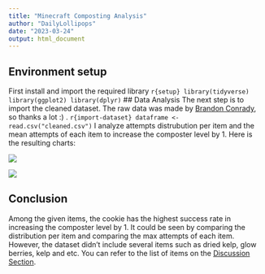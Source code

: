 ---
title: "Minecraft Composting Analysis"
author: "DailyLollipops"
date: "2023-03-24"
output: html_document
---

## Environment setup
First install and import the required library
```r{setup}
library(tidyverse)
library(ggplot2)
library(dplyr)
```
## Data Analysis
The next step is to import the cleaned dataset. The raw data was made by [Brandon Conrady](https://www.kaggle.com/datasets/brandonconrady/minecraft-composting-dataset), so thanks a lot :) . 
```r{import-dataset}
dataframe <- read.csv("cleaned.csv")
```
I analyze attempts distrubution per item and the mean attempts of each item to increase the composter level by 1. Here is the resulting charts:

![](attempt_distribution_per_item.png)

![](mean_attempts_per_item.png)

## Conclusion
Among the given items, the cookie has the highest success rate in increasing the composter level by 1. It could be seen by comparing the distribution per item and comparing the max attempts of each item. However, the dataset didn't include several items such as dried kelp, glow berries, kelp and etc. You can refer to the list of items on the [Discussion Section](https://www.kaggle.com/datasets/brandonconrady/minecraft-composting-dataset/discussion/290727). 